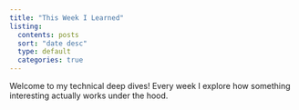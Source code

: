 ```yaml
---
title: "This Week I Learned"
listing:
  contents: posts
  sort: "date desc"
  type: default
  categories: true
---
```


Welcome to my technical deep dives! Every week I explore how something interesting actually works under the hood.